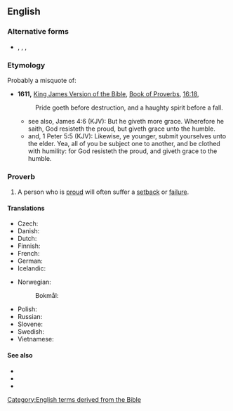 ==English==

===Alternative forms===
* {{l|en|pride goes before a fall}}, {{l|en|pride goeth before a fall}}, {{l|en|pride wenteth before a fall}}, {{l|en|pride cometh before a fall}}

===Etymology===
Probably a misquote of:
* '''1611,''' [[w:King James Version of the Bible|King James Version of the Bible]], [[w:Book of Proverbs|Book of Proverbs]], [[s:Bible (King James)/Proverbs#Chapter 16|16:18]],
*: Pride goeth before destruction, and a haughty spirit before a fall.
** see also, James 4:6 (KJV): But he giveth more grace. Wherefore he saith, God resisteth the proud, but giveth grace unto the humble.
** and,  1 Peter 5:5 (KJV): Likewise, ye younger, submit yourselves unto the elder. Yea, all of you be subject one to another, and be clothed with humility: for God resisteth the proud, and giveth grace to the humble.

===Proverb===
{{head|en|proverb}}

# A person who is [[proud]] will often suffer a [[setback]] or [[failure]].

====Translations====
{{trans-top|Translations}}
* Czech: {{t|cs|pýcha předchází pád}}
* Danish: {{t|da|hovmod står for fald}}
* Dutch: {{t|nl|hoogmoed komt voor de val}}
* Finnish: {{t|fi|ylpeys käy lankeemuksen edellä}}
* French: {{t+|fr|qui fait le malin tombe dans le ravin}}
* German: {{t+|de|Hochmut kommt vor dem Fall}}
* Icelandic: {{qualifier|haughtiness is closest to failure}} {{t|is|dramb er falli næst}}
{{trans-mid}}
* Norwegian:
*: Bokmål: {{t+|nb|hovmod står for fall}}
* Polish: {{t|pl|pycha poprzedza upadek}}
* Russian: {{t|ru|горды́ня до добра́ не доведёт}}
* Slovene: {{t|sl|kdor visoko leta, nizko pade}}
* Swedish: {{t|sv|högmod går före fall}}
* Vietnamese: {{t|vi| trèo cao ngã đau}}
{{trans-bottom}}

====See also====
* {{l|en|hamartia}}
* {{l|en|hubris}}
* {{l|en|the bigger they are, the harder they fall}}

[[Category:English terms derived from the Bible]]